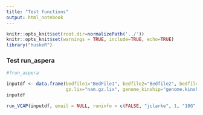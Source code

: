 ```yaml
---
title: "Test functions"
output: html_notebook
---
```


```r
knitr::opts_knit$set(root.dir=normalizePath('../'))
knitr::opts_knit$set(warnings = TRUE, include=TRUE, echo=TRUE)
library("huskeR")
```

### Test run_aspera

```r

#?run_aspera

inputdf <- data.frame(bedfile1="BedFile1", bedfile2="Bedfile2", bedfile3="bfile3",
                      gz.lix="nam.gz.lix", genome_kinship="genome.kinship", res_kinship="res.kinship")
inputdf

run_VCAP(inputdf, email = NULL, runinfo = c(FALSE, "jclarke", 1, "10G", "16:00:00"))

```


